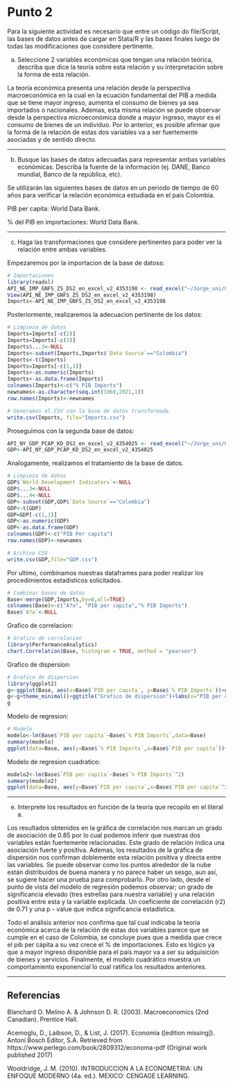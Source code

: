 # Punto 2

Para la siguiente actividad es necesario que entre un código do file/Script, las bases de datos antes de cargar en Stata/R y las bases finales luego de todas las modificaciones que considere pertinente.

a) Seleccione 2 variables económicas que tengan una relación teórica, describa que dice la teoría sobre esta relación y su interpretación sobre la forma de esta relación.

La teoría económica presenta una relación desde la perspectiva macroeconómica en la cual en la ecuación fundamental del PIB a medida que se tiene mayor ingreso, aumenta el consumo de bienes ya sea importados o nacionales. Ademas, esta misma relación se puede observar desde la perspectiva microeconómica donde a mayor ingreso, mayor es el consumo de bienes de un individuo. Por lo anterior, es posible afirmar que la forma de la relación de estas dos variables va a ser fuertemente asociadas y de sentido directo. 

________________________________________________________________________________

b)  Busque las bases de datos adecuadas para representar ambas variables económicas. Describa la fuente de la información (ej. DANE, Banco mundial, Banco de la república, etc).

Se utilizarán las siguientes bases de datos en un periodo de tiempo de 60 años para verificar la relación económica estudiada en el país Colombia.

PIB per capita: World Data Bank.   

% del PIB en importaciones: World Data Bank.


_______________________________________________________________________________

c) Haga las transformaciones que considere pertinentes para poder ver la relación entre ambas variables.

Empezaremos por la importacion de la base de datoss:

```r
# Importaciones
library(readxl)
API_NE_IMP_GNFS_ZS_DS2_en_excel_v2_4353198 <- read_excel("~/Jorge_uni/ULTIMO SEMESTRE/Eval de impacto/API_NE.IMP.GNFS.ZS_DS2_en_excel_v2_4353198.xls")
View(API_NE_IMP_GNFS_ZS_DS2_en_excel_v2_4353198)
Imports<-API_NE_IMP_GNFS_ZS_DS2_en_excel_v2_4353198

```

Posteriormente, realizaremos la adecuacion pertinente de los datos:

```r
# Limpieza de datos
Imports=Imports[-c(2)]
Imports=Imports[-c(3)]
Imports$...3<-NULL
Imports<-subset(Imports,Imports$`Data Source`=="Colombia")
Imports<-t(Imports)
Imports=Imports[-c(1,1)]
Imports<-as.numeric(Imports)
Imports<-as.data.frame(Imports)
colnames(Imports)<-c("% PIB Imports")
newnames<-as.character(seq.int(1960,2021,1))
row.names(Imports)<-newnames

# Generamos el CSV con la base de datos transformada.
write.csv(Imports, file="Imports.csv")
```

Proseguimos con la segunda base de datos:

```r
API_NY_GDP_PCAP_KD_DS2_en_excel_v2_4354025 <- read_excel("~/Jorge_uni/ULTIMO SEMESTRE/Eval de impacto/API_NY.GDP.PCAP.KD_DS2_en_excel_v2_4354025.xls")
GDP<-API_NY_GDP_PCAP_KD_DS2_en_excel_v2_4354025
```

Analogamente, realizamos el tratamiento de la base de datos.

```r
# Limpieza de datos
GDP$`World Development Indicators`<-NULL
GDP$...3<-NULL
GDP$...4<-NULL
GDP<-subset(GDP,GDP$`Data Source`=="Colombia")
GDP<-t(GDP)
GDP=GDP[-c(1,1)]
GDP<-as.numeric(GDP)
GDP<-as.data.frame(GDP)
colnames(GDP)<-c("PIB Per capita")
row.names(GDP)<-newnames

# Archivo CSV
write.csv(GDP,file="GDP.csv")
```

Por ultimo, combinamos nuestras dataframes para poder realizar los procedimientos estadisticos solicitados.

```r
# Combinar bases de datos
Base<-merge(GDP,Imports,by=0,all=TRUE)
colnames(Base)<-c("A?o", "PIB per capita","% PIB Imports")
Base$`A?o`<-NULL
```

Grafico de correlacion:

```r
# Grafico de correlacion
library(PerformanceAnalytics)
chart.Correlation(Base, histogram = TRUE, method = "pearson")
```

Grafico de dispersion:

```r
# Grafico de dispersion
library(ggplot2)
g<-ggplot(Base, aes(x=Base$`PIB per capita`, y=Base$`% PIB Imports`))+geom_point()
g<-g+theme_minimal()+ggtitle("Grafico de dispersion")+labs(x="PIB per capita", y="% PIB en Importaciones",caption="Autor: Jorge Orozco")
g
```

Modelo de regresion:

```r
# Modelo
modelo<-lm(Base$`PIB per capita`~Base$`% PIB Imports`,data=Base)
summary(modelo)
ggplot(data=Base, aes(y=Base$`% PIB Imports`,x=Base$`PIB per capita`))+geom_point(col="blue")+geom_smooth(method="lm",col="black",size=0.5)+labs(x="Pib per capita",y="% del PIB en importaciones")
```

Modelo de regresion cuadratico:

```r
modelo2<-lm(Base$`PIB per capita`~Base$`% PIB Imports`^2)
summary(modelo2)
ggplot(data=Base, aes(y=Base$`PIB per capita`,x=Base$`PIB per capita`^2))+geom_point(col="blue")+geom_smooth(method="lm",col="black",size=0.5)+labs(x="Pib per capita",y="% del PIB en importaciones")
```
_______________________________________________________________________________

e) Interprete los resultados en función de la teoría que recopilo en el literal a.

Los resultados obtenidos en la gráfica de correlación nos marcan un grado de asociación de 0.85 por lo cual podemos inferir que nuestras dos variables están fuertemente relacionadas. Este grado de relación indica una asociación fuerte y positiva. Ademas, los resultados de la gráfica de dispersión nos confirman doblemente esta relación positiva y directa entre las variables. Se puede observar como los puntos alrededor de la nube están distribuidos de buena manera y no parece haber un sesgo, aun así, se sugiere hacer una prueba para comprobarlo. Por otro lado, desde el punto de vista del modelo de regresión podemos observar; un grado de significancia elevado (tres estrellas para nuestra variable) y una relación positiva entre esta y la variable explicada. Un coeficiente de correlación (r2) de 0.71 y una p - value que indica significancia estadística. 

Todo el análisis anterior nos confirma que tal cual indicaba la teoría económica acerca de la relación de estas dos variables parece que se cumple en el caso de Colombia, se concluye pues que a medida que crece el pib per cápita a su vez crece el % de importaciones. Esto es lógico ya que a mayor ingreso disponible para el país mayor va a ser su adquisición de bienes y servicios. Finalmente, el modelo cuadrático muestra un comportamiento exponencial lo cual ratifica los resultados anteriores.

_______________________________________________________________________________

## Referencias

Blanchard O. Melino A. & Johnson D. R. (2003). Macroeconomics (2nd Canadian). Prentice Hall.

Acemoglu, D., Laibson, D., &#38; List, J. (2017). Economía ([edition missing]). Antoni Bosch Editor, S.A. Retrieved from https://www.perlego.com/book/2809312/economa-pdf (Original work published 2017)

Wooldridge, J. M. (2010). INTRODUCCION A LA ECONOMETRIA: UN ENFOQUE MODERNO (4a. ed.). MEXICO: CENGAGE LEARNING.

